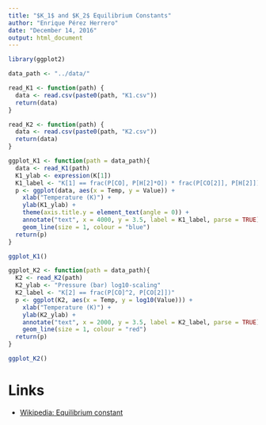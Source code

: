 ```yaml
---
title: "$K_1$ and $K_2$ Equilibrium Constants"
author: "Enrique Pérez Herrero"
date: "December 14, 2016"
output: html_document
---
```


```r
library(ggplot2)
```

```r
data_path <- "../data/"

read_K1 <- function(path) {
  data <- read.csv(paste0(path, "K1.csv"))
  return(data)
}

read_K2 <- function(path) {
  data <- read.csv(paste0(path, "K2.csv"))
  return(data)
}

```

```r
ggplot_K1 <- function(path = data_path){
  data <- read_K1(path)
  K1_ylab <- expression(K[1])
  K1_label <- "K[1] == frac(P[CO], P[H[2]*O]) * frac(P[CO[2]], P[H[2]])"
  p <- ggplot(data, aes(x = Temp, y = Value)) +
    xlab("Temperature (K)") +
    ylab(K1_ylab) +
    theme(axis.title.y = element_text(angle = 0)) +
    annotate("text", x = 4000, y = 3.5, label = K1_label, parse = TRUE) + 
    geom_line(size = 1, colour = "blue")
  return(p)
}

ggplot_K1()
```


```r

ggplot_K2 <- function(path = data_path){
  K2 <- read_K2(path)
  K2_ylab <- "Pressure (bar) log10-scaling"
  K2_label <- "K[2] == frac(P[CO]^2, P[CO[2]])"
  p <- ggplot(K2, aes(x = Temp, y = log10(Value))) +
    xlab("Temperature (K)") +
    ylab(K2_ylab) +
    annotate("text", x = 2000, y = 3.5, label = K2_label, parse = TRUE) + 
    geom_line(size = 1, colour = "red")
  return(p)
}

ggplot_K2()

```


# Links

* [Wikipedia: Equilibrium constant](https://en.wikipedia.org/wiki/Equilibrium_constant)
